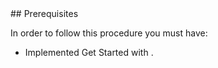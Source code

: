 <PlatformWrapper platform="electron">
## Prerequisites

In order to follow this procedure you must have:

- Implemented <Link to="../get-started/get-started-sdk">Get Started with <Vpd k="NAME"/></Link>.

</PlatformWrapper>